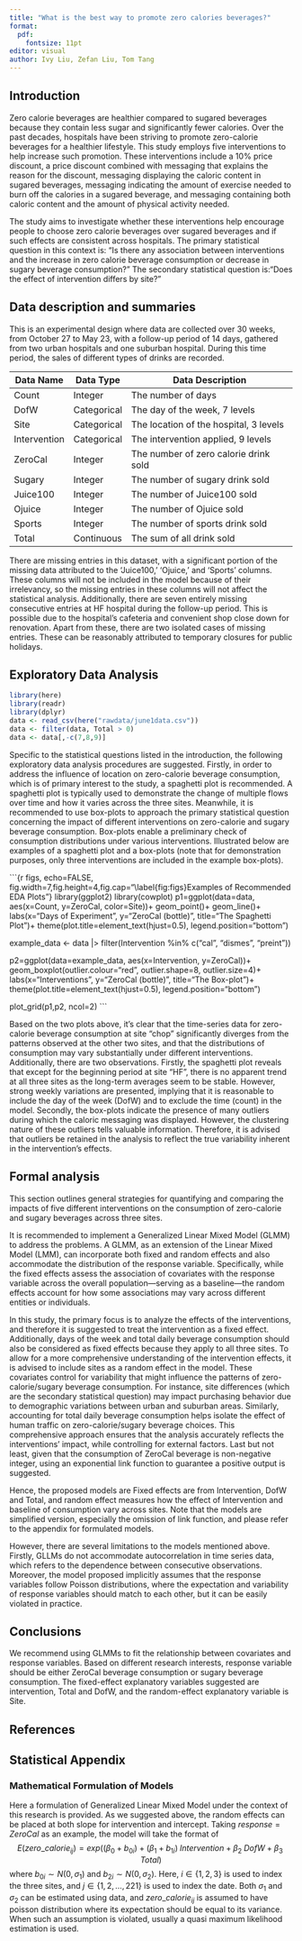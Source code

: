 ```yaml
---
title: "What is the best way to promote zero calories beverages?"
format: 
  pdf:
    fontsize: 11pt
editor: visual
author: Ivy Liu, Zefan Liu, Tom Tang
---
```


## Introduction

Zero calorie beverages are healthier compared to sugared beverages because they contain less sugar and significantly fewer calories. Over the past decades, hospitals have been striving to promote zero-calorie beverages for a healthier lifestyle. This study employs five interventions to help increase such promotion. These interventions include a 10% price discount, a price discount combined with messaging that explains the reason for the discount, messaging displaying the caloric content in sugared beverages, messaging indicating the amount of exercise needed to burn off the calories in a sugared beverage, and messaging containing both caloric content and the amount of physical activity needed.

The study aims to investigate whether these interventions help encourage people to choose zero calorie beverages over sugared beverages and if such effects are consistent across hospitals. The primary statistical question in this context is: "Is there any association between interventions and the increase in zero calorie beverage consumption or decrease in sugary beverage consumption?" The secondary statistical question is:"Does the effect of intervention differs by site?"

## Data description and summaries

This is an experimental design where data are collected over 30 weeks, from October 27 to May 23, with a follow-up period of 14 days, gathered from two urban hospitals and one suburban hospital. During this time period, the sales of different types of drinks are recorded.

| Data Name    | Data Type   | Data Description                       |
|--------------|-------------|----------------------------------------|
| Count        | Integer     | The number of days                     |
| DofW         | Categorical | The day of the week, 7 levels          |
| Site         | Categorical | The location of the hospital, 3 levels |
| Intervention | Categorical | The intervention applied, 9 levels     |
| ZeroCal      | Integer     | The number of zero calorie drink sold  |
| Sugary       | Integer     | The number of sugary drink sold        |
| Juice100     | Integer     | The number of Juice100 sold            |
| Ojuice       | Integer     | The number of Ojuice sold              |
| Sports       | Integer     | The number of sports drink sold        |
| Total        | Continuous  | The sum of all drink sold              |

There are missing entries in this dataset, with a significant portion of the missing data attributed to the 'Juice100,' 'Ojuice,' and 'Sports' columns. These columns will not be included in the model because of their irrelevancy, so the missing entries in these columns will not affect the statistical analysis. Additionally, there are seven entirely missing consecutive entries at HF hospital during the follow-up period. This is possible due to the hospital's cafeteria and convenient shop close down for renovation. Apart from these, there are two isolated cases of missing entries. These can be reasonably attributed to temporary closures for public holidays.

## Exploratory Data Analysis

```r
library(here)
library(readr)
library(dplyr)
data <- read_csv(here("rawdata/june1data.csv"))
data <- filter(data, Total > 0) 
data <- data[,-c(7,8,9)]
```

Specific to the statistical questions listed in the introduction, the following exploratory data analysis procedures are suggested. Firstly, in order to address the influence of location on zero-calorie beverage consumption, which is of primary interest to the study, a spaghetti plot is recommended. A spaghetti plot is typically used to demonstrate the change of multiple flows over time and how it varies across the three sites. Meanwhile, it is recommended to use box-plots to approach the primary statistical question concerning the impact of different interventions on zero-calorie and sugary beverage consumption. Box-plots enable a preliminary check of consumption distributions under various interventions. Illustrated below are examples of a spaghetti plot and a box-plots (note that for demonstration purposes, only three interventions are included in the example box-plots).

```{r figs, echo=FALSE, fig.width=7,fig.height=4,fig.cap="\\label{fig:figs}Examples of Recommended EDA Plots"}
library(ggplot2)
library(cowplot)
p1=ggplot(data=data, aes(x=Count, y=ZeroCal, color=Site))+
  geom_point()+
  geom_line()+
  labs(x="Days of Experiment", y="ZeroCal (bottle)",
       title="The Spaghetti Plot")+
  theme(plot.title=element_text(hjust=0.5),
        legend.position="bottom")

example_data <- data |> filter(Intervention %in% 
                                 c("cal", "dismes", "preint"))

p2=ggplot(data=example_data, aes(x=Intervention, y=ZeroCal))+
  geom_boxplot(outlier.colour="red", outlier.shape=8,
                outlier.size=4)+
  labs(x="Interventions", y="ZeroCal (bottle)",
       title="The Box-plot")+
  theme(plot.title=element_text(hjust=0.5),
        legend.position="bottom")

plot_grid(p1,p2, ncol=2)
```

Based on the two plots above, it's clear that the time-series data for zero-calorie beverage consumption at site "chop" significantly diverges from the patterns observed at the other two sites, and that the distributions of consumption may vary substantially under different interventions. Additionally, there are two observations. Firstly, the spaghetti plot reveals that except for the beginning period at site "HF", there is no apparent trend at all three sites as the long-term averages seem to be stable. However, strong weekly variations are presented, implying that it is reasonable to include the day of the week (DofW) and to exclude the time (count) in the model. Secondly, the box-plots indicate the presence of many outliers during which the caloric messaging was displayed. However, the clustering nature of these outliers tells valuable information. Therefore, it is advised that outliers be retained in the analysis to reflect the true variability inherent in the intervention's effects.

## Formal analysis

This section outlines general strategies for quantifying and comparing the impacts of five different interventions on the consumption of zero-calorie and sugary beverages across three sites.

It is recommended to implement a Generalized Linear Mixed Model (GLMM) to address the problems. A GLMM, as an extension of the Linear Mixed Model (LMM), can incorporate both fixed and random effects and also accommodate the distribution of the response variable. Specifically, while the fixed effects assess the association of covariates with the response variable across the overall population---serving as a baseline---the random effects account for how some associations may vary across different entities or individuals.

In this study, the primary focus is to analyze the effects of the interventions, and therefore it is suggested to treat the intervention as a fixed effect. Additionally, days of the week and total daily beverage consumption should also be considered as fixed effects because they apply to all three sites. To allow for a more comprehensive understanding of the intervention effects, it is advised to include sites as a random effect in the model. These covariates control for variability that might influence the patterns of zero-calorie/sugary beverage consumption. For instance, site differences (which are the secondary statistical question) may impact purchasing behavior due to demographic variations between urban and suburban areas. Similarly, accounting for total daily beverage consumption helps isolate the effect of human traffic on zero-calorie/sugary beverage choices. This comprehensive approach ensures that the analysis accurately reflects the interventions' impact, while controlling for external factors. Last but not least, given that the consumption of ZeroCal beverage is non-negative integer, using an exponential link function to guarantee a positive output is suggested.

Hence, the proposed models are 
\begin{align*}
ZeroCal & \sim Intervention(Site) + DofW + Total\\
Sugary & \sim Intervention(Site) + DofW + Total.
\end{align*}
Fixed effects are from Intervention, DofW and Total, and random effect measures how the effect of Intervention and baseline of consumption vary across sites. Note that the models are simplified version, especially the omission of link function, and please refer to the appendix for formulated models.

However, there are several limitations to the models mentioned above. Firstly, GLLMs do not accommodate autocorrelation in time series data, which refers to the dependence between consecutive observations. Moreover, the model proposed implicitly assumes that the response variables follow Poisson distributions, where the expectation and variability of response variables should match to each other, but it can be easily violated in practice.

## Conclusions

We recommend using GLMMs to fit the relationship between covariates and response variables. Based on different research interests, response variable should be either ZeroCal beverage consumption or sugary beverage consumption. The fixed-effect explanatory variables suggested are intervention, Total and DofW, and the random-effect explanatory variable is Site.

## References

## Statistical Appendix

### Mathematical Formulation of Models

Here a formulation of Generalized Linear Mixed Model under the context of this research is provided. As we suggested above, the random effects can be placed at both slope for intervention and intercept. Taking $response = ZeroCal$ as an example, the model will take the format of
$$
E(zero\_calorie_{ij}) = exp((\beta_0 + b_{0i}) + (\beta_1 + b_{1i})\; Intervention + \beta_2 \; DofW + \beta_3 \; Total)
$$
where $b_{0i} \sim N(0,\sigma_1)$ and $b_{2i} \sim N(0,\sigma_2)$. Here, $i \in \{1,2,3\}$ is used to index the three sites, and $j\in \{1,2, \dots, 221\}$ is used to index the date. Both $\sigma_1$ and $\sigma_2$ can be estimated using data, and $zero\_calorie_{ij}$ is assumed to have poisson distribution where its expectation should be equal to its variance. When such an assumption is violated, usually a quasi maximum likelihood estimation is used.
